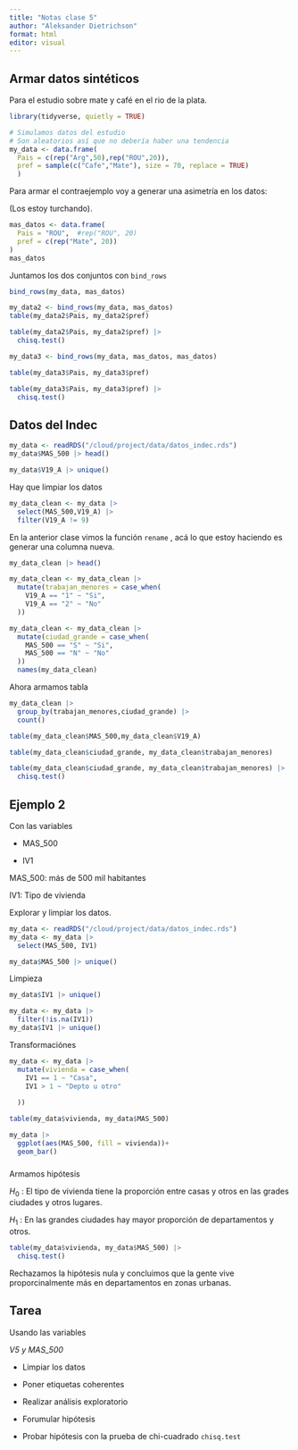```yaml
---
title: "Notas clase 5"
author: "Aleksander Dietrichson"
format: html
editor: visual
---
```


## Armar datos sintéticos

Para el estudio sobre mate y café en el rio de la plata.

```r
library(tidyverse, quietly = TRUE)

```

```r
# Simulamos datos del estudio
# Son aleatorios así que no debería haber una tendencia
my_data <- data.frame(
  Pais = c(rep("Arg",50),rep("ROU",20)),
  pref = sample(c("Cafe","Mate"), size = 70, replace = TRUE)
  ) 
```

Para armar el contraejemplo voy a generar una asimetría en los datos:

(Los estoy turchando).

```r

mas_datos <- data.frame(
  Pais = "ROU",  #rep("ROU", 20)
  pref = c(rep("Mate", 20))
)
mas_datos
```

Juntamos los dos conjuntos con `bind_rows`

```r
bind_rows(my_data, mas_datos)
```

```r

my_data2 <- bind_rows(my_data, mas_datos)
table(my_data2$Pais, my_data2$pref)

```

```r
table(my_data2$Pais, my_data2$pref) |> 
  chisq.test()
```

```r
my_data3 <- bind_rows(my_data, mas_datos, mas_datos)
```

```r
table(my_data3$Pais, my_data3$pref)
```

```r
table(my_data3$Pais, my_data3$pref) |> 
  chisq.test()
```

## Datos del Indec

```r
my_data <- readRDS("/cloud/project/data/datos_indec.rds")
my_data$MAS_500 |> head()
```

```r
my_data$V19_A |> unique()
```

Hay que limpiar los datos

```r
my_data_clean <- my_data |> 
  select(MAS_500,V19_A) |> 
  filter(V19_A != 9)
```

En la anterior clase vimos la función `rename` , acá lo que estoy haciendo es generar una columna nueva.

```r
my_data_clean |> head()
```

```r
my_data_clean <- my_data_clean |> 
  mutate(trabajan_menores = case_when(
    V19_A == "1" ~ "Si",
    V19_A == "2" ~ "No"
  ))

my_data_clean <- my_data_clean |> 
  mutate(ciudad_grande = case_when(
    MAS_500 == "S" ~ "Si",
    MAS_500 == "N" ~ "No"
  ))
  names(my_data_clean)
```

Ahora armamos tabla

```r
my_data_clean |> 
  group_by(trabajan_menores,ciudad_grande) |> 
  count()
```

```r
table(my_data_clean$MAS_500,my_data_clean$V19_A)
```

```r
table(my_data_clean$ciudad_grande, my_data_clean$trabajan_menores)
```

```r
table(my_data_clean$ciudad_grande, my_data_clean$trabajan_menores) |> 
  chisq.test()
```

## Ejemplo 2

Con las variables

-   MAS_500

-   IV1

MAS_500: más de 500 mil habitantes

IV1: Tipo de vivienda

Explorar y limpiar los datos.

```r
my_data <- readRDS("/cloud/project/data/datos_indec.rds")
my_data <- my_data |> 
  select(MAS_500, IV1)

my_data$MAS_500 |> unique()
```

Limpieza

```r
my_data$IV1 |> unique()

my_data <- my_data |> 
  filter(!is.na(IV1))
my_data$IV1 |> unique()
```

Transformaciónes

```r
my_data <- my_data |> 
  mutate(vivienda = case_when(
    IV1 == 1 ~ "Casa",
    IV1 > 1 ~ "Depto u otro"
    
  ))
```

```r
table(my_data$vivienda, my_data$MAS_500)
```

```r
my_data |> 
  ggplot(aes(MAS_500, fill = vivienda))+
  geom_bar()
```

### 

Armamos hipótesis

$H_0$ : El tipo de vivienda tiene la proporción entre casas y otros en las grades ciudades y otros lugares.

$H_1$ : En las grandes ciudades hay mayor proporción de departamentos y otros.\

```r
table(my_data$vivienda, my_data$MAS_500) |> 
  chisq.test()
```

Rechazamos la hipótesis nula y concluimos que la gente vive proporcinalmente más en departamentos en zonas urbanas.

## Tarea

Usando las variables

*V5 y MAS_500*

-   Limpiar los datos

-   Poner etiquetas coherentes

-   Realizar análisis exploratorio

-   Forumular hipótesis

-   Probar hipótesis con la prueba de chi-cuadrado `chisq.test`
